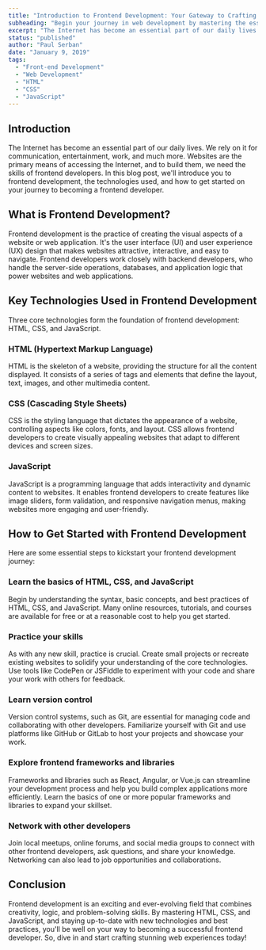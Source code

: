 ```yaml
---
title: "Introduction to Frontend Development: Your Gateway to Crafting Beautiful Web Experiences"
subheading: "Begin your journey in web development by mastering the essentials of frontend development."
excerpt: "The Internet has become an essential part of our daily lives. We rely on it for communication, entertainment, work, and much more. Websites are the primary means of accessing the Internet, and to build them, we need the skills of frontend developers. In this blog post, we'll introduce you to frontend development, the technologies used, and how to get started on your journey to becoming a frontend developer."
status: "published"
author: "Paul Serban"
date: "January 9, 2019"
tags:
  - "Front-end Development"
  - "Web Development"
  - "HTML"
  - "CSS"
  - "JavaScript"
---
```


## Introduction

The Internet has become an essential part of our daily lives. We rely on it for communication, entertainment, work, and much more. Websites are the primary means of accessing the Internet, and to build them, we need the skills of frontend developers. In this blog post, we'll introduce you to frontend development, the technologies used, and how to get started on your journey to becoming a frontend developer.

## What is Frontend Development?

Frontend development is the practice of creating the visual aspects of a website or web application. It's the user interface (UI) and user experience (UX) design that makes websites attractive, interactive, and easy to navigate. Frontend developers work closely with backend developers, who handle the server-side operations, databases, and application logic that power websites and web applications.

## Key Technologies Used in Frontend Development

Three core technologies form the foundation of frontend development: HTML, CSS, and JavaScript.

### HTML (Hypertext Markup Language)

HTML is the skeleton of a website, providing the structure for all the content displayed. It consists of a series of tags and elements that define the layout, text, images, and other multimedia content.

### CSS (Cascading Style Sheets)

CSS is the styling language that dictates the appearance of a website, controlling aspects like colors, fonts, and layout. CSS allows frontend developers to create visually appealing websites that adapt to different devices and screen sizes.

### JavaScript

JavaScript is a programming language that adds interactivity and dynamic content to websites. It enables frontend developers to create features like image sliders, form validation, and responsive navigation menus, making websites more engaging and user-friendly.

## How to Get Started with Frontend Development

Here are some essential steps to kickstart your frontend development journey:

### Learn the basics of HTML, CSS, and JavaScript

Begin by understanding the syntax, basic concepts, and best practices of HTML, CSS, and JavaScript. Many online resources, tutorials, and courses are available for free or at a reasonable cost to help you get started.

### Practice your skills

As with any new skill, practice is crucial. Create small projects or recreate existing websites to solidify your understanding of the core technologies. Use tools like CodePen or JSFiddle to experiment with your code and share your work with others for feedback.

### Learn version control

Version control systems, such as Git, are essential for managing code and collaborating with other developers. Familiarize yourself with Git and use platforms like GitHub or GitLab to host your projects and showcase your work.

### Explore frontend frameworks and libraries

Frameworks and libraries such as React, Angular, or Vue.js can streamline your development process and help you build complex applications more efficiently. Learn the basics of one or more popular frameworks and libraries to expand your skillset.

### Network with other developers

Join local meetups, online forums, and social media groups to connect with other frontend developers, ask questions, and share your knowledge. Networking can also lead to job opportunities and collaborations.

## Conclusion

Frontend development is an exciting and ever-evolving field that combines creativity, logic, and problem-solving skills. By mastering HTML, CSS, and JavaScript, and staying up-to-date with new technologies and best practices, you'll be well on your way to becoming a successful frontend developer. So, dive in and start crafting stunning web experiences today!
